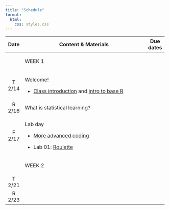 ```yaml
---
title: "Schedule"
format:
  html:
    css: styles.css
---
```


::: column-page
+---------+---------------------------------------------------------------------------------------------------------+-----------+
| Date    | Content & Materials                                                                                     | Due dates |
+:=======:+=========================================================================================================+===========+
|         | ::: important                                                                                           |           |
|         | WEEK 1                                                                                                  |           |
|         | :::                                                                                                     |           |
+---------+---------------------------------------------------------------------------------------------------------+-----------+
| T 2/14  | Welcome!                                                                                                |           |
|         |                                                                                                         |           |
|         | -   [Class introduction](slides/slides-00-welcome.qmd) and [intro to base R](live-code/live-code-1.qmd) |           |
+---------+---------------------------------------------------------------------------------------------------------+-----------+
| R 2/16  | What is statistical learning?                                                                           |           |
+---------+---------------------------------------------------------------------------------------------------------+-----------+
| F 2/17  | Lab day                                                                                                 |           |
|         |                                                                                                         |           |
|         | -   [More advanced coding](live-code/live-code-2.qmd)                                                   |           |
|         |                                                                                                         |           |
|         | -   Lab 01: [Roulette](labs/lab-01-roulette.qmd)                                                        |           |
+---------+---------------------------------------------------------------------------------------------------------+-----------+
|         | ::: important                                                                                           |           |
|         | WEEK 2                                                                                                  |           |
|         | :::                                                                                                     |           |
+---------+---------------------------------------------------------------------------------------------------------+-----------+
| T 2/21  |                                                                                                         |           |
+---------+---------------------------------------------------------------------------------------------------------+-----------+
| R 2/23  |                                                                                                         |           |
+---------+---------------------------------------------------------------------------------------------------------+-----------+
:::
